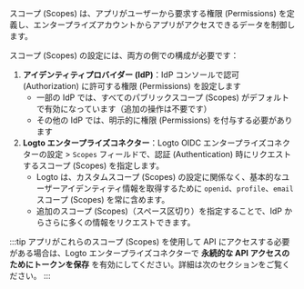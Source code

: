 スコープ (Scopes) は、アプリがユーザーから要求する権限 (Permissions) を定義し、エンタープライズアカウントからアプリがアクセスできるデータを制御します。

スコープ (Scopes) の設定には、両方の側での構成が必要です：

1. **アイデンティティプロバイダー (IdP)**：IdP コンソールで認可 (Authorization) に許可する権限 (Permissions) を設定します
   - 一部の IdP では、すべてのパブリックスコープ (Scopes) がデフォルトで有効になっています（追加の操作は不要です）
   - その他の IdP では、明示的に権限 (Permissions) を付与する必要があります
2. **Logto エンタープライズコネクター**：Logto OIDC エンタープライズコネクターの設定 > `Scopes` フィールドで、認証 (Authentication) 時にリクエストするスコープ (Scopes) を指定します。
   - Logto は、カスタムスコープ (Scopes) の設定に関係なく、基本的なユーザーアイデンティティ情報を取得するために `openid`、`profile`、`email` スコープ (Scopes) を常に含めます。
   - 追加のスコープ (Scopes)（スペース区切り）を指定することで、IdP からさらに多くの情報をリクエストできます。

:::tip
アプリがこれらのスコープ (Scopes) を使用して API にアクセスする必要がある場合は、Logto エンタープライズコネクターで **永続的な API アクセスのためにトークンを保存** を有効にしてください。詳細は次のセクションをご覧ください。
:::
